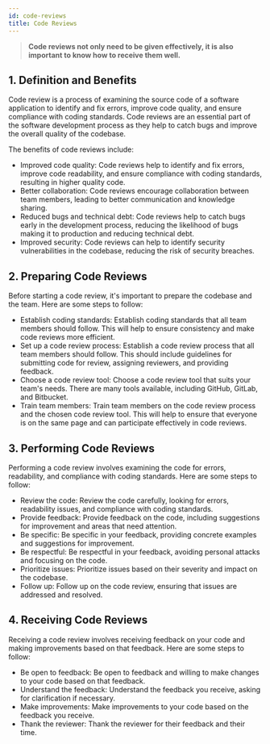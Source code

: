 ```yaml
---
id: code-reviews
title: Code Reviews
---
```



<div className="text--center margin-bottom--lg">
  <CodeReviewsImage width="80%" height="300px" />
</div>

> **Code reviews not only need to be given effectively, it is also important to know how to receive them well.**

## 1. Definition and Benefits

Code review is a process of examining the source code of a software application to identify and fix errors, improve code
quality, and ensure compliance with coding standards. Code reviews are an essential part of the software development
process as they help to catch bugs and improve the overall quality of the codebase.

The benefits of code reviews include:

- Improved code quality: Code reviews help to identify and fix errors, improve code readability, and ensure compliance
  with coding standards, resulting in higher quality code.
- Better collaboration: Code reviews encourage collaboration between team members, leading to better communication and
  knowledge sharing.
- Reduced bugs and technical debt: Code reviews help to catch bugs early in the development process, reducing the
  likelihood of bugs making it to production and reducing technical debt.
- Improved security: Code reviews can help to identify security vulnerabilities in the codebase, reducing the risk of
  security breaches.

## 2. Preparing Code Reviews

Before starting a code review, it's important to prepare the codebase and the team. Here are some steps to follow:

- Establish coding standards: Establish coding standards that all team members should follow. This will help to ensure
  consistency and make code reviews more efficient.
- Set up a code review process: Establish a code review process that all team members should follow. This should include
  guidelines for submitting code for review, assigning reviewers, and providing feedback.
- Choose a code review tool: Choose a code review tool that suits your team's needs. There are many tools available,
  including GitHub, GitLab, and Bitbucket.
- Train team members: Train team members on the code review process and the chosen code review tool. This will help to
  ensure that everyone is on the same page and can participate effectively in code reviews.

## 3. Performing Code Reviews

Performing a code review involves examining the code for errors, readability, and compliance with coding standards. Here
are some steps to follow:

- Review the code: Review the code carefully, looking for errors, readability issues, and compliance with coding
  standards.
- Provide feedback: Provide feedback on the code, including suggestions for improvement and areas that need attention.
- Be specific: Be specific in your feedback, providing concrete examples and suggestions for improvement.
- Be respectful: Be respectful in your feedback, avoiding personal attacks and focusing on the code.
- Prioritize issues: Prioritize issues based on their severity and impact on the codebase.
- Follow up: Follow up on the code review, ensuring that issues are addressed and resolved.

## 4. Receiving Code Reviews

Receiving a code review involves receiving feedback on your code and making improvements based on that feedback. Here
are some steps to follow:

- Be open to feedback: Be open to feedback and willing to make changes to your code based on that feedback.
- Understand the feedback: Understand the feedback you receive, asking for clarification if necessary.
- Make improvements: Make improvements to your code based on the feedback you receive.
- Thank the reviewer: Thank the reviewer for their feedback and their time.
